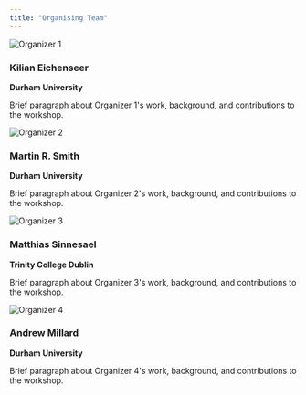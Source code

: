 ```yaml
---
title: "Organising Team"
---
```


::: team-member
```{=html}
<div class="organizer">
    <img src="images/ke.jpg" alt="Organizer 1" class="organizer-photo">
    <div class="organizer-info">
        <h3>Kilian Eichenseer</h3>
        <p><strong>Durham University</p>
        <p></strong>Brief paragraph about Organizer 1's work, background, and contributions to the workshop.</p>
    </div>
</div>
```
:::

::: team-member
```{=html}
<div class="organizer">
    <img src="images/mrs.jfif" alt="Organizer 2" class="organizer-photo">
    <div class="organizer-info">
        <h3>Martin R. Smith</h3>
        <p><strong>Durham University</p>
        <p></strong>Brief paragraph about Organizer 2's work, background, and contributions to the workshop.</p>
    </div>
</div>
```
:::

::: team-member
```{=html}
<div class="organizer">
    <img src="images/ms.png" alt="Organizer 3" class="organizer-photo">
    <div class="organizer-info">
        <h3>Matthias Sinnesael</h3>
        <p><strong>Trinity College Dublin</p>
        <p></strong>Brief paragraph about Organizer 3's work, background, and contributions to the workshop.</p>
    </div>
</div>
```
:::

::: team-member
```{=html}
<div class="organizer">
    <img src="images/arm.png" alt="Organizer 4" class="organizer-photo">
    <div class="organizer-info">
        <h3>Andrew Millard</h3>
        <p><strong>Durham University</p>
        <p></strong>Brief paragraph about Organizer 4's work, background, and contributions to the workshop.</p>
    </div>
</div>
```
:::
